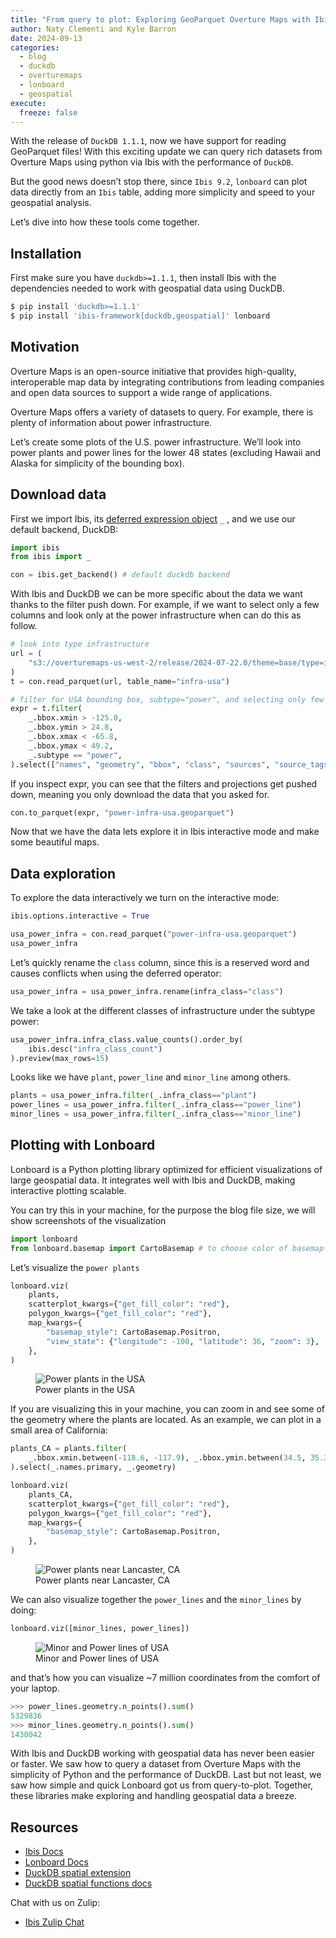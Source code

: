 ```yaml
---
title: "From query to plot: Exploring GeoParquet Overture Maps with Ibis, DuckDB, and Lonboard"
author: Naty Clementi and Kyle Barron
date: 2024-09-13
categories:
  - blog
  - duckdb
  - overturemaps
  - lonboard
  - geospatial
execute:
  freeze: false
---
```


With the release of `DuckDB 1.1.1`, now we have support for reading GeoParquet
files! With this exciting update we can query rich datasets from Overture Maps
using python via Ibis with the performance of `DuckDB`.

But the good news doesn't stop there, since `Ibis 9.2`, `lonboard` can plot data
directly from an `Ibis` table, adding more simplicity and speed to your
geospatial analysis.

Let’s dive into how these tools come together.

## Installation

First make sure you have `duckdb>=1.1.1`, then install Ibis with the dependencies
needed to work with geospatial data using DuckDB.

```bash
$ pip install 'duckdb>=1.1.1'
$ pip install 'ibis-framework[duckdb,geospatial]' lonboard
```

## Motivation

Overture Maps is an open-source initiative that provides high-quality,
interoperable map data by integrating contributions from leading companies and
open data sources to support a wide range of applications.

Overture Maps offers a variety of datasets to query. For example, there is plenty
of information about power infrastructure.

Let's create some plots of the U.S. power infrastructure. We'll look into power
plants and power lines for the lower 48 states (excluding Hawaii and Alaska for
simplicity of the bounding box).

## Download data

First we import Ibis, its [deferred expression object](https://ibis-project.org/reference/expression-generic.html#ibis.expr.api.deferred) `_` ,
and we use our default backend, DuckDB:
```python
import ibis
from ibis import _

con = ibis.get_backend() # default duckdb backend
```

With Ibis and DuckDB we can be more specific about the data we want thanks to the
filter push down. For example, if we want to select only a few columns and
look only at the power infrastructure when can do this as follow.


```python
# look into type infrastructure
url = (
    "s3://overturemaps-us-west-2/release/2024-07-22.0/theme=base/type=infrastructure/*"
)
t = con.read_parquet(url, table_name="infra-usa")

# filter for USA bounding box, subtype="power", and selecting only few columns
expr = t.filter(
    _.bbox.xmin > -125.0,
    _.bbox.ymin > 24.8,
    _.bbox.xmax < -65.8,
    _.bbox.ymax < 49.2,
    _.subtype == "power",
).select(["names", "geometry", "bbox", "class", "sources", "source_tags"])
```

::: {.callout-note}
If you inspect expr, you can see that the filters and projections get pushed down,
meaning you only download the data that you asked for.
:::

```python
con.to_parquet(expr, "power-infra-usa.geoparquet")
```

Now that we have the data lets explore it in Ibis interactive mode and make some
beautiful maps.

## Data exploration

To explore the data interactively we turn on the interactive mode:
```python
ibis.options.interactive = True
```

```python
usa_power_infra = con.read_parquet("power-infra-usa.geoparquet")
usa_power_infra
```

Let's quickly rename the `class` column, since this is a reserved word and causes
conflicts when using the deferred operator:

```python
usa_power_infra = usa_power_infra.rename(infra_class="class")
```

We take a look at the different classes of infrastructure under the subtype power:

```python
usa_power_infra.infra_class.value_counts().order_by(
    ibis.desc("infra_class_count")
).preview(max_rows=15)
```

Looks like we have `plant`, `power_line` and `minor_line` among others.

```python
plants = usa_power_infra.filter(_.infra_class=="plant")
power_lines = usa_power_infra.filter(_.infra_class=="power_line")
minor_lines = usa_power_infra.filter(_.infra_class=="minor_line")
```


## Plotting with Lonboard

Lonboard is a Python plotting library optimized for efficient visualizations
of large geospatial data. It integrates well with Ibis and DuckDB, making
interactive plotting scalable.

::: {.callout-note}
You can try this in your machine, for the purpose the blog file size, we will show
screenshots of the visualization
:::

```python
import lonboard
from lonboard.basemap import CartoBasemap # to choose color of basemap
```

Let's visualize the `power plants`

```python
lonboard.viz(
    plants,
    scatterplot_kwargs={"get_fill_color": "red"},
    polygon_kwargs={"get_fill_color": "red"},
    map_kwargs={
        "basemap_style": CartoBasemap.Positron,
        "view_state": {"longitude": -100, "latitude": 36, "zoom": 3},
    },
)
```

![Power plants in the USA](usa-power-plants.png)

If you are visualizing this in your machine, you can zoom in and see some of the
geometry where the plants are located. As an example, we can plot in a small
area of California:

```python
plants_CA = plants.filter(
    _.bbox.xmin.between(-118.6, -117.9), _.bbox.ymin.between(34.5, 35.3)
).select(_.names.primary, _.geometry)
```

```python
lonboard.viz(
    plants_CA,
    scatterplot_kwargs={"get_fill_color": "red"},
    polygon_kwargs={"get_fill_color": "red"},
    map_kwargs={
        "basemap_style": CartoBasemap.Positron,
    },
)
```

![Power plants near Lancaster, CA](ca-power-plants.png)

We can also visualize together the `power_lines` and the `minor_lines` by doing:

```python
lonboard.viz([minor_lines, power_lines])
```

![Minor and Power lines of USA](usa-power-and-minor-lines.png)

and that's how you can visualize ~7 million coordinates from the comfort of
your laptop.

```python
>>> power_lines.geometry.n_points().sum()
5329836
>>> minor_lines.geometry.n_points().sum()
1430042
```

With Ibis and DuckDB working with geospatial data has never been easier or faster.
We saw how to query a dataset from Overture Maps with the simplicity of Python and
the performance of DuckDB. Last but not least, we saw how simple and quick Lonboard
got us from query-to-plot. Together, these libraries make exploring and handling
geospatial data a breeze.


## Resources
- [Ibis Docs](https://ibis-project.org/)
- [Lonboard Docs](https://developmentseed.org/lonboard/latest/)
- [DuckDB spatial extension](https://duckdb.org/docs/extensions/spatial.html)
- [DuckDB spatial functions docs](https://github.com/duckdb/duckdb_spatial/blob/main/docs/functions.md)

Chat with us on Zulip:

- [Ibis Zulip Chat](https://ibis-project.zulipchat.com/)
